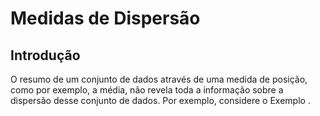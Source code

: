 # Medidas de Dispersão

## Introdução {id="introd" title="Clique aqui!"}

O resumo de um conjunto de dados através de uma medida de posição, como por exemplo, a média, não revela toda a informação sobre a dispersão desse conjunto de dados. Por exemplo, considere o Exemplo \ref{varalt}.